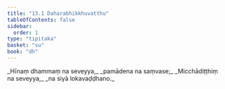 ```yaml
---
title: "13.1 Daharabhikkhuvatthu"
tableOfContents: false
sidebar:
  order: 1
type: "tipitaka"
basket: "su"
book: "dh"
---
```



<DynamicBreadcrumb />

<Division number="167" book="dh" bookNo="18" page="38">

<Paragraph number="180" type="verses" book="dh">
_Hīnaṃ dhammaṃ na seveyya,_  
_pamādena na saṃvase;_  
_Micchādiṭṭhiṃ na seveyya,_  
_na siyā lokavaḍḍhano._
</Paragraph>
</Division>